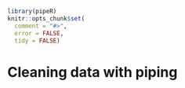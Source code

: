 <!--
%\VignetteEngine{knitr}
%\VignetteIndexEntry{Cleaning data with piping}
-->

```r
library(pipeR)
knitr::opts_chunk$set(
  comment = "#>",
  error = FALSE,
  tidy = FALSE)
```

# Cleaning data with piping
